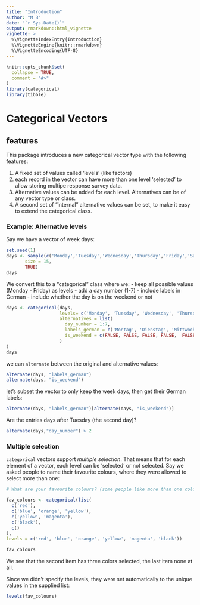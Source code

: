 ```yaml
---
title: "Introduction"
author: "M B"
date: "`r Sys.Date()`"
output: rmarkdown::html_vignette
vignette: >
  %\VignetteIndexEntry{Introduction}
  %\VignetteEngine{knitr::rmarkdown}
  %\VignetteEncoding{UTF-8}
---
```


```r
knitr::opts_chunk$set(
  collapse = TRUE,
  comment = "#>"
)
library(categorical)
library(tibble)
```


# Categorical Vectors

## features

This package introduces a new categorical vector type with the following features:

1. A fixed set of values called 'levels' (like factors)
2. each record in the vector can have more than one level 'selected' to allow storing multipe response survey data.
3. Alternative values can be added for each level. Alternatives can be of any vector type or class.
4. A second set of "internal" alternative values can be set, to make it easy to extend the categorical class.

### Example: Alternative levels



Say we have a vector of week days:

```r
set.seed(1)
days <- sample(c('Monday','Tuesday','Wednesday','Thursday','Friday','Saturday','Sunday'),
       size = 15,
       TRUE)
days
```

We convert this to a "categorical" class where we:
- keep all possible values (Monday - Friday) as levels
- add a day number (1-7)
- include labels in German
- include whether the day is on the weekend or not

```r

days <- categorical(days,
                    levels= c('Monday', 'Tuesday', 'Wednesday', 'Thursday', 'Friday', 'Saturday', 'Sunday'),
                    alternatives = list(
                      day_number = 1:7,
                      labels_german = c('Montag', 'Dienstag', 'Mittwoch', 'Donnerstag', 'Freitag', 'Samstag', 'Sonntag'),
                      is_weekend = c(FALSE, FALSE, FALSE, FALSE,  FALSE, TRUE, TRUE)
                    )
)
days
```

we can `alternate` between the original and alternative values:

```r
alternate(days, "labels_german")
alternate(days, "is_weekend")
```

let's subset the vector to only keep the week days, then get their German labels:

```r
alternate(days, "labels_german")[alternate(days, "is_weekend")]
```

Are the entries days after Tuesday (the second day)?
```r
alternate(days,"day_number") > 2

```



### Multiple selection

`categorical` vectors support _multiple selection_. That means that for each element of a vector, each level can be 'selected' or not selected. Say we asked people to name their favourite colours, where they were allowed to select more than one:

```r
# What are your favourite colours? (some people like more than one color, some even no colour at all!)

fav_colours <- categorical(list(
  c('red'),
  c('blue', 'orange', 'yellow'),
  c('yellow', 'magenta'),
  c('black'),
  c()
),
levels = c('red', 'blue', 'orange', 'yellow', 'magenta', 'black'))

fav_colours
```

We see that the second item has three colors selected, the last item none at all.

Since we didn't specify the levels, they were set automatically to the unique values in the supplied list:

```r
levels(fav_colours)
```

